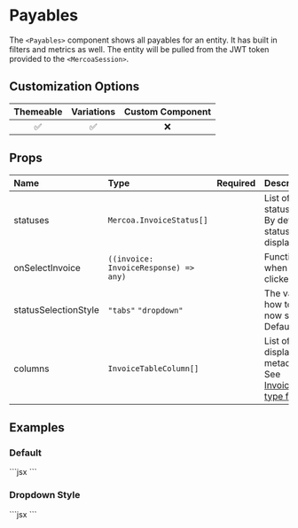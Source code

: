 
# Payables

The `<Payables>` component shows all payables for an entity. It has built in filters and metrics as well. The entity will be pulled from the JWT token provided to the `<MercoaSession>`.

## Customization Options


| Themeable | Variations | Custom Component |
| :-------: | :--------: | :--------------: |
|    ✅     |     ✅     |        ❌        |

## Props

| Name                 | Type                                  | Required | Description                                                                  |
| :--------------------| :-------------------------------------| :--------| :----------------------------------------------------------------------------|
| statuses             | `Mercoa.InvoiceStatus[]`              |          | List of invoice statuses to display. By default, all statuses are displayed  |
| onSelectInvoice      | `((invoice: InvoiceResponse) => any)` |          | Function to call when an invoice is clicked                                  |
| statusSelectionStyle | `"tabs"` `"dropdown"`                 |          | The variation for how to select the now shown status. Default is tabs. |
| columns              | `InvoiceTableColumn[]`                |          | List of columns to display, including metadata columns. See [InvoiceTableColumn type for details](./Table)                  |


## Examples

### Default

<ComponentContainer>
  <Payables />
  ```jsx
<Payables />
  ```
</ComponentContainer>

### Dropdown Style

<ComponentContainer>
  <Payables statusSelectionStyle="dropdown" />
  ```jsx
<Payables statusSelectionStyle="dropdown" />
  ```
</ComponentContainer>